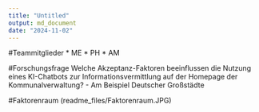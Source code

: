 ```yaml
---
title: "Untitled"
output: md_document
date: "2024-11-02"
---
```

#Teammitglieder
* ME
* PH
* AM

#Forschungsfrage 
Welche Akzeptanz-Faktoren beeinflussen die Nutzung eines KI-Chatbots zur Informationsvermittlung auf der Homepage der Kommunalverwaltung? - Am Beispiel Deutscher Großstädte

#Faktorenraum
(readme_files/Faktorenraum.JPG)